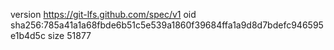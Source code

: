 version https://git-lfs.github.com/spec/v1
oid sha256:785a41a1a68fbde6b51c5e539a1860f39684ffa1a9d8d7bdefc946595e1b4d5c
size 51877
